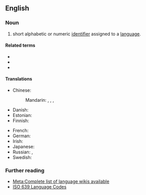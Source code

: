 {{also|language-code}}
{{rfc|en|needs quotations showing usage, usexes}}
{{selfref|For a guide to the use of language codes on Wiktionary, see [[Wiktionary:Index to templates/languages]]}}
==English==
{{wikipedia}}

===Noun===
{{en-noun}}

# short alphabetic or numeric [[identifier]] assigned to a [[language]].

====Related terms====
* {{l|en|codepage}}
* {{l|en|country code}}
* {{l|en|currency code}}

====Translations====
{{trans-top|a standard identifier of a language}}
* Chinese:
*: Mandarin: {{t|cmn|語言代碼|sc=Hani}}, {{t|cmn|语言代码|tr=yǔyán dàimǎ|sc=Hani}}, {{t|cmn|語言碼|sc=Hani}}, {{t|cmn|语言码|tr=yǔyánmǎ|sc=Hani}}
* Danish: {{t|da|sprogkode|c}}
* Estonian: {{t|et|keelekood}}
* Finnish: {{t|fi|kielikoodi}}
{{trans-mid}}
* French: {{t|fr|code de langue|m}}
* German: {{t|de|Sprachcode|m}}
* Irish: {{t|ga|cód teanga|m}}
* Japanese: {{t|ja|言語コード|tr=gengo kōdo|sc=Jpan}}
* Russian: {{t|ru|код языка́|m}}, {{t|ru|языково́й код|m}}
* Swedish: {{t+|sv|språkkod|c}}
{{trans-bottom}}

===Further reading===
* [[meta:List of Wikipedias|Meta:Complete list of language wikis available]]
* [http://www.loc.gov/standards/iso639-2/php/code_list.php ISO 639 Language Codes]